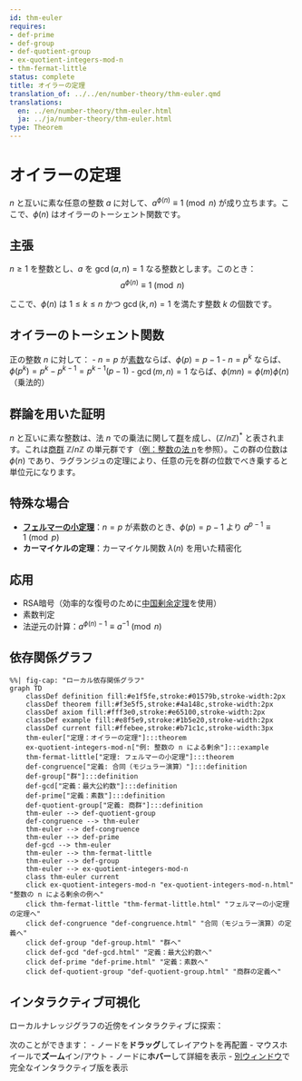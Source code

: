 ```yaml
---
id: thm-euler
requires:
- def-prime
- def-group
- def-quotient-group
- ex-quotient-integers-mod-n
- thm-fermat-little
status: complete
title: オイラーの定理
translation_of: ../../en/number-theory/thm-euler.qmd
translations:
  en: ../en/number-theory/thm-euler.html
  ja: ../ja/number-theory/thm-euler.html
type: Theorem
---
```


# オイラーの定理 {#thm-euler}

$n$ と互いに素な任意の整数 $a$ に対して、$a^{\phi(n)} \equiv 1 \pmod{n}$ が成り立ちます。ここで、$\phi(n)$ はオイラーのトーシェント関数です。

## 主張

$n \geq 1$ を整数とし、$a$ を $\gcd(a, n) = 1$ なる整数とします。このとき：
$$a^{\phi(n)} \equiv 1 \pmod{n}$$

ここで、$\phi(n)$ は $1 \leq k \leq n$ かつ $\gcd(k, n) = 1$ を満たす整数 $k$ の個数です。

## オイラーのトーシェント関数

正の整数 $n$ に対して：
- $n = p$ が[素数](def-prime.qmd)ならば、$\phi(p) = p - 1$
- $n = p^k$ ならば、$\phi(p^k) = p^k - p^{k-1} = p^{k-1}(p - 1)$
- $\gcd(m, n) = 1$ ならば、$\phi(mn) = \phi(m)\phi(n)$（乗法的）

## 群論を用いた証明

$n$ と互いに素な整数は、法 $n$ での乗法に関して[群](../algebra/def-group.qmd)を成し、$(\mathbb{Z}/n\mathbb{Z})^*$ と表されます。これは[商群](../algebra/def-quotient-group.qmd) $\mathbb{Z}/n\mathbb{Z}$ の単元群です（[例：整数の法 n](../algebra/ex-quotient-integers-mod-n.qmd)を参照）。この群の位数は $\phi(n)$ であり、ラグランジュの定理により、任意の元を群の位数でべき乗すると単位元になります。

## 特殊な場合

- **[フェルマーの小定理](thm-fermat-little.qmd)**：$n = p$ が素数のとき、$\phi(p) = p - 1$ より $a^{p-1} \equiv 1 \pmod{p}$
- **カーマイケルの定理**：カーマイケル関数 $\lambda(n)$ を用いた精密化

## 応用

- RSA暗号（効率的な復号のために[中国剰余定理](thm-chinese-remainder.qmd)を使用）
- 素数判定
- 法逆元の計算：$a^{\phi(n)-1} \equiv a^{-1} \pmod{n}$

## 依存関係グラフ

```mermaid
%%| fig-cap: "ローカル依存関係グラフ"
graph TD
    classDef definition fill:#e1f5fe,stroke:#01579b,stroke-width:2px
    classDef theorem fill:#f3e5f5,stroke:#4a148c,stroke-width:2px
    classDef axiom fill:#fff3e0,stroke:#e65100,stroke-width:2px
    classDef example fill:#e8f5e9,stroke:#1b5e20,stroke-width:2px
    classDef current fill:#ffebee,stroke:#b71c1c,stroke-width:3px
    thm-euler["定理：オイラーの定理"]:::theorem
    ex-quotient-integers-mod-n["例: 整数の n による剰余"]:::example
    thm-fermat-little["定理: フェルマーの小定理"]:::theorem
    def-congruence["定義: 合同（モジュラー演算）"]:::definition
    def-group["群"]:::definition
    def-gcd["定義：最大公約数"]:::definition
    def-prime["定義：素数"]:::definition
    def-quotient-group["定義: 商群"]:::definition
    thm-euler --> def-quotient-group
    def-congruence --> thm-euler
    thm-euler --> def-congruence
    thm-euler --> def-prime
    def-gcd --> thm-euler
    thm-euler --> thm-fermat-little
    thm-euler --> def-group
    thm-euler --> ex-quotient-integers-mod-n
    class thm-euler current
    click ex-quotient-integers-mod-n "ex-quotient-integers-mod-n.html" "整数の n による剰余の例へ"
    click thm-fermat-little "thm-fermat-little.html" "フェルマーの小定理の定理へ"
    click def-congruence "def-congruence.html" "合同（モジュラー演算）の定義へ"
    click def-group "def-group.html" "群へ"
    click def-gcd "def-gcd.html" "定義：最大公約数へ"
    click def-prime "def-prime.html" "定義：素数へ"
    click def-quotient-group "def-quotient-group.html" "商群の定義へ"
```

## インタラクティブ可視化

ローカルナレッジグラフの近傍をインタラクティブに探索：

::: {.graph-viz data-id="thm-euler" data-width="700" data-height="500"}
:::

次のことができます：
- ノードを**ドラッグ**してレイアウトを再配置
- マウスホイールで**ズーム**イン/アウト
- ノードに**ホバー**して詳細を表示
- [別ウィンドウ](../../output/interactive/ja/thm-euler.html){target="_blank"}で完全なインタラクティブ版を表示
